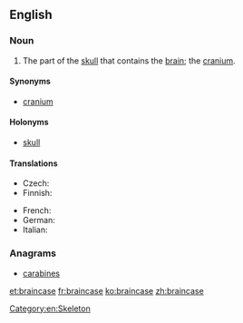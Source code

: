 ==English==

===Noun===
{{en-noun}}

# The part of the [[skull]] that contains the [[brain]]; the [[cranium]].

====Synonyms====
* [[cranium]]

====Holonyms====
* [[skull]]

====Translations====
{{trans-top|the part of the skull containing the brain}}
* Czech: {{t|cs|mozkovna|f}}
* Finnish: {{t+|fi|aivokoppa}}
{{trans-mid}}
* French: {{t+|fr|boite crânienne|f}}
* German: {{t+|de|Hirnschale|f}}
* Italian: {{t|it|scatola cranica|f}}
{{trans-bottom}}

===Anagrams===
* [[carabines#English|carabines]]

[[Category:en:Skeleton]]

[[et:braincase]]
[[fr:braincase]]
[[ko:braincase]]
[[zh:braincase]]